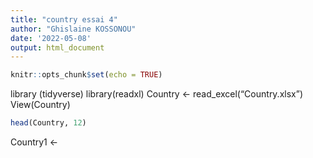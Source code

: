 ```yaml
---
title: "country essai 4"
author: "Ghislaine KOSSONOU"
date: '2022-05-08'
output: html_document
---
```


```r
knitr::opts_chunk$set(echo = TRUE)
```

library (tidyverse)
library(readxl)
Country <- read_excel("Country.xlsx")
View(Country)

```r
head(Country, 12)
```


Country1 <-

